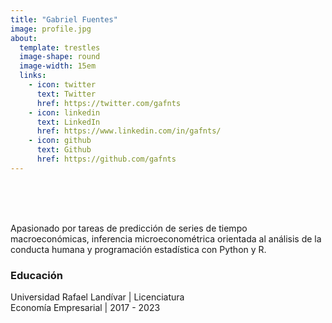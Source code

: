 ```yaml
---
title: "Gabriel Fuentes"
image: profile.jpg
about:
  template: trestles
  image-shape: round
  image-width: 15em
  links:
    - icon: twitter
      text: Twitter
      href: https://twitter.com/gafnts
    - icon: linkedin
      text: LinkedIn
      href: https://www.linkedin.com/in/gafnts/
    - icon: github
      text: Github
      href: https://github.com/gafnts
---
```


<br> <br> <br>

Apasionado por tareas de predicción de series de tiempo macroeconómicas, inferencia microeconométrica orientada al análisis de la conducta humana y programación estadística con Python y R.

### Educación

Universidad Rafael Landívar \| Licenciatura <br>
Economía Empresarial \| 2017 - 2023
